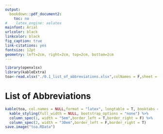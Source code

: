 ```yaml
---
output:
  bookdown::pdf_document2:
    toc: no
#    latex_engine: xelatex
mainfont: Arial
urlcolor: black
linkcolor: black
fig_caption: true
link-citations: yes
fontsize: 12pt
geometry: left=2cm, right=2cm, top=2cm, bottom=2cm
---
```


```r
library(openxlsx)
library(kableExtra)
toa<-read.xlsx("./0.1_list_of_abbreviations.xlsx",colNames = F,sheet = "used")
```

# List of Abbreviations {.unlisted .unnumbered}


```r
kable(toa, col.names = NULL,format = "latex", longtable = T, booktabs = F) %>% 
  kable_styling(full_width = NULL, bootstrap_options = "none") %>%
  column_spec(1, width = "5em",border_left = T,border_right = F) %>% 
  column_spec(2, width = "30em",border_left = F,border_right = T)
save.image("toa.RData")
```

